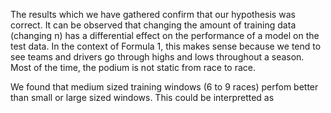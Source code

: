 The results which we have gathered confirm that our hypothesis was correct.
It can be observed that changing the amount of training data (changing n)
has a differential effect on the performance of a model on the test data.
In the context of Formula 1, this makes sense because we tend to see teams
and drivers go through highs and lows throughout a season. Most of the time,
the podium is not static from race to race.

We found that medium sized training windows (6 to 9 races) perfom better than
small or large sized windows. This could be interpretted as

<!--
Overall our hypothesis was correct
changing the amount of data we train over has a differtial effect on the performance of the model on races/data
this makes sense because of how we think of the results changing over time
medium size windows work better
validated our hypothesis that standardising the distribution of points improves performance
for future work we have several goals; first we need to automate the feature selection process so that there isn't any neeed for manual feature selection

so the reason that feature selection is important is that it can assist with determining the optimal set of features for each of the races or the subset of races that we're training over so for example when a lot in the series of various is in that so that Charles might be a better predictor of performance on the next race and sequence but that may not be true of some other set of races that occur say from after Monaco 2024 he didn't do so well so he probably wouldn't be such a great predictor of podium finishing prediction after that point so you can see how like different features overtime will have a differential effect and so if we're able to tailor the features that are important over different subsets of races then we'll be able to perform better overall or at least that's what we hypothesize alternatively this could lead to overfitting on or a less robust methodology which means that our performance actually decreases but that's yet to be determined by future method evaluations additionally it would be good to incorporate more relevant data even more relevant data such as FP1 session or FP2SESSION FP3 session evaluations which examine the relative speed and performance of different cars and drivers from a lap time perspective over different settings like tire compound run length so for example a long run might be 20 to 30 laps versus 17 laps for a short run how drivers compare across that all of these different features are extremely useful but we haven't yet been able to integrate into our modeling which means that we're naturally losing out on a lot of very relevant information
-->